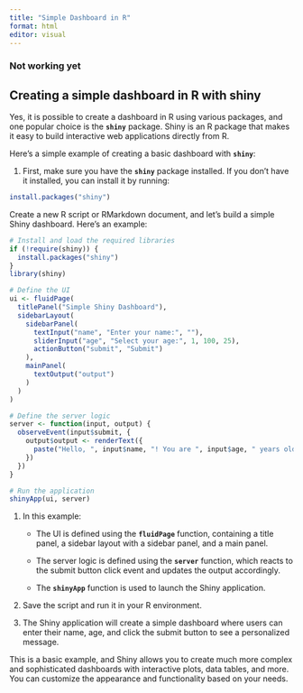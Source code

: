 ```yaml
---
title: "Simple Dashboard in R"
format: html
editor: visual
---
```

### Not working yet

## Creating a simple dashboard in R with shiny

Yes, it is possible to create a dashboard in R using various packages, and one popular choice is the **`shiny`** package. Shiny is an R package that makes it easy to build interactive web applications directly from R.

Here's a simple example of creating a basic dashboard with **`shiny`**:

1.  First, make sure you have the **`shiny`** package installed. If you don't have it installed, you can install it by running:

```r
install.packages("shiny")

```

Create a new R script or RMarkdown document, and let's build a simple Shiny dashboard. Here's an example:

```r
# Install and load the required libraries
if (!require(shiny)) {
  install.packages("shiny")
}
library(shiny)

# Define the UI
ui <- fluidPage(
  titlePanel("Simple Shiny Dashboard"),
  sidebarLayout(
    sidebarPanel(
      textInput("name", "Enter your name:", ""),
      sliderInput("age", "Select your age:", 1, 100, 25),
      actionButton("submit", "Submit")
    ),
    mainPanel(
      textOutput("output")
    )
  )
)

# Define the server logic
server <- function(input, output) {
  observeEvent(input$submit, {
    output$output <- renderText({
      paste("Hello, ", input$name, "! You are ", input$age, " years old.")
    })
  })
}

# Run the application
shinyApp(ui, server)

```

1.  In this example:

    -   The UI is defined using the **`fluidPage`** function, containing a title panel, a sidebar layout with a sidebar panel, and a main panel.

    -   The server logic is defined using the **`server`** function, which reacts to the submit button click event and updates the output accordingly.

    -   The **`shinyApp`** function is used to launch the Shiny application.

2.  Save the script and run it in your R environment.

3.  The Shiny application will create a simple dashboard where users can enter their name, age, and click the submit button to see a personalized message.

This is a basic example, and Shiny allows you to create much more complex and sophisticated dashboards with interactive plots, data tables, and more. You can customize the appearance and functionality based on your needs.

